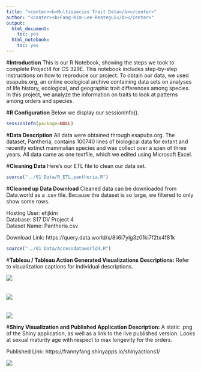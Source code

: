 ```yaml
---
title: "<center><b>Multispecies Trait Data</b></center>"
author: "<center><b>Fang-Kim-Lee-Reategui</b></center>"
output:
  html_document:
    toc: yes
  html_notebook:
    toc: yes
---
```


#**Introduction**
This is our R Notebook, showing the steps we took to complete Project4 for CS 329E. This notebook includes step-by-step instructions on how to reproduce our project. To obtain our data, we used esapubs.org, an online ecological archive containing data sets on analyses of life history, ecological, and geographic trait differences among species. In this project, we analyze the information on traits to look at patterns among orders and species. 

#**R Configuration**
Below we display our sessionInfo().

```r
sessionInfo(package=NULL)
```

#**Data Description**
All data were obtained through esapubs.org. The dataset, Pantheria, contains 100740 lines of biological data for extant and recently extinct mammalian species and was collect over a span of three years. All data came as one textfile, which we edited using Microsoft Excel.

#**Cleaning Data**
Here's our ETL file to clean our data set.

```r
source("../01 Data/R_ETL.pantheria.R")
```

#**Cleaned up Data Download**
Cleaned data can be downloaded from Data.world as a .csv file. Because the dataset is so large, we filtered to only show some rows.

Hosting User: ehjkim</br>
Database: S17 DV Project 4</br>
Dataset Name: Pantheria.csv

Download Link: https://query.data.world/s/8ii6i7ylg3z01ki7f2tx4f81k

```r
source("../01 Data/Accessdataworld4.R")
```

#**Tableau / Tableau Action Generated Visualizations**
**Descriptions:** Refer to visualization captions for individual descriptions.

![](../03 Visualizations/LitterSizeByOrderandFamily.png)<br><br><br>
![](../03 Visualizations/Trophiclevel.png)<br><br><br>
![](../03 Visualizations/Adult-body-mass.png)</center>

#**Shiny Visualization and Published Application**
**Description:** A static .png of the Shiny application, as well as a link to the live published version. Looks at sexual maturity age with respect to max longevity for the orders.

Published Link: https://frannyfang.shinyapps.io/shinyactions1/

![](../03 Visualizations/Shiny.png)</center>

